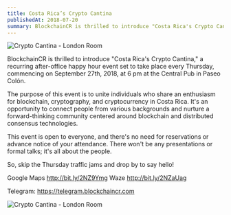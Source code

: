```yaml
---
title: Costa Rica’s Crypto Cantina
publishedAt: 2018-07-20
summary: BlockchainCR is thrilled to introduce "Costa Rica's Crypto Cantina.
---
```


![Crypto Cantina - London Room](/images/2018/07/crypto-cantina-cr-london-room.webp)

BlockchainCR is thrilled to introduce "Costa Rica's Crypto Cantina," a recurring after-office happy hour event set to take place every Thursday, commencing on September 27th, 2018, at 6 pm at the Central Pub in Paseo Colón.

The purpose of this event is to unite individuals who share an enthusiasm for blockchain, cryptography, and cryptocurrency in Costa Rica. It's an opportunity to connect people from various backgrounds and nurture a forward-thinking community centered around blockchain and distributed consensus technologies.

This event is open to everyone, and there's no need for reservations or advance notice of your attendance. There won't be any presentations or formal talks; it's all about the people.

So, skip the Thursday traffic jams and drop by to say hello!

Google Maps http://bit.ly/2NZ9Ymg
Waze http://bit.ly/2NZaUag

Telegram: https://telegram.blockchaincr.com

![Crypto Cantina - London Room](/images/2018/07/crypto-cantina-cr-eos.webp)

